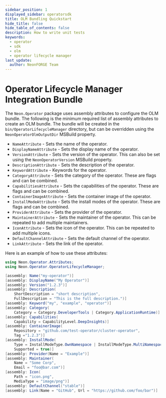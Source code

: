 ```yaml
---
sidebar_position: 1
displayed_sidebar: operatorsdk
title: OLM Bundling Quickstart
hide_title: false
hide_table_of_contents: false
description: How to write unit tests
keywords:
  - operator
  - sdk
  - olm
  - operator lifecycle manager
last_update:
  author: NeonFORGE Team
---
```



# Operator Lifecycle Manager Integration Bundle

The `Neon.Operator` package uses assembly attributes to configure the OLM
bundle. The following is the minimum required list of assembly attributes to
create an OLM bundle. The bundle will be created in the
`bin/OperatorLifecycleManager` directory, but can be overridden using the
`NeonOperatorOlmOutputDir` MSBuild property.

- `NameAttribute` - Sets the name of the operator.
- `DisplayNameAttribute` - Sets the display name of the operator.
- `VersionAttribute` - Sets the version of the operator. This can also be set
  using the `NeonOperatorVersion` MSBuild property.
- `DescriptionAttribute` - Sets the description of the operator.
- `KeywordAttribute` - Keywords for the operator.
- `CategoryAttribute` - Sets the category of the operator. These are flags and
  can be combined.
- `CapabilitiesAttribute` - Sets the capabilities of the operator. These are
  flags and can be combined.
- `ContainerImageAttribute` - Sets the container image of the operator.
- `InstallModeAttribute` - Sets the install modes of the operator. These are
  flags and can be combined.
- `ProviderAttribute` - Sets the provider of the operator.
- `MaintainerAttribute` - Sets the maintainer of the operator. This can be
  repeated to add multiple maintainers.
- `IconAttribute` - Sets the icon of the operator. This can be repeated to add
  multiple icons.
- `DefaultChannelAttribute` - Sets the default channel of the operator.
- `LinkAttribute` - Sets the link of the operator.

Here is an example of how to use these attributes:

```csharp
using Neon.Operator.Attributes;
using Neon.Operator.OperatorLifecycleManager;

[assembly: Name("my-operator")]
[assembly: DisplayName("My Operator")]
[assembly: Version("1.2.3")]
[assembly: Description(
    ShortDescription = "short description",
    FullDescription = "This is the full description.")]
[assembly: Keyword("my", "example", "operator")]
[assembly: Category(
    Category = Category.DeveloperTools | Category.ApplicationRuntime)]
[assembly: Capabilities(
    Capability = CapabilityLevel.DeepInsights)]
[assembly: ContainerImage(
    Repository = "github.com/test-operator/cluster-operator",
    Tag ="1.2.3")]
[assembly: InstallMode(
    Type = InstallModeType.OwnNamespace | InstallModeType.MultiNamespace,
    Supported = true)]
[assembly: Provider(Name = "Example")]
[assembly: Maintainer(
    Name = "Some Corp",
    Email = "foo@bar.com")]
[assembly: Icon(
    Path = "icon.png",
    MediaType = "image/png")]
[assembly: DefaultChannel("stable")]
[assembly: Link(Name = "GitHub", Url = "https://github.com/foo/bar")]
```
